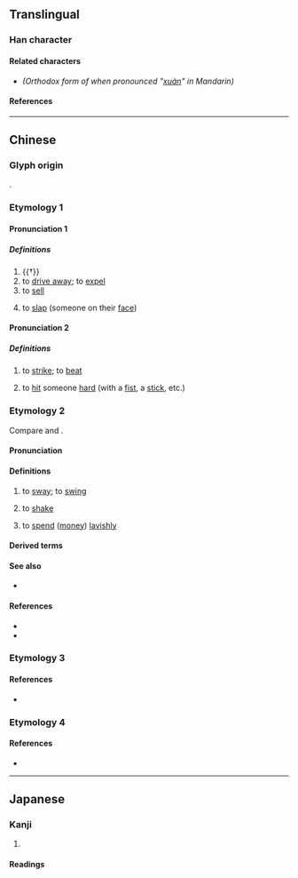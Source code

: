 {{also|㧦}}
{{character info}}
==Translingual==

===Han character===
{{Han char|rn=64|rad=手|as=09|sn=12|four=57020|canj=QPYR|ids=⿰扌訇}}

====Related characters====
* {{l|mul|[[㧦]]}} ''(Orthodox form of {{m|mul||揈}} when pronounced "[[xuàn]]" in Mandarin)''

====References====
{{Han ref|kx=0441.070|dkj=12329|dj=0792.030|hdz=31922.060|uh=63C8}}

----

==Chinese==

===Glyph origin===
{{Han etym}}
{{Han compound|手|訇|alt1=扌|c1=s|c2=p|t1=hand|ls=psc}}.

===Etymology 1===
{{rfe|zh|all related? Hakka 拂 (fin) seems to be cognate with Cantonese fing6}}

====Pronunciation 1====
{{zh-forms|alt=㧦,轟-“to drive away”,封-Min Nan}}
{{zh-pron
|m=hōng
|c=gwang1
|mn=hong
|mc=y
|oc=y
|cat=v
}}

=====Definitions=====
{{zh-hanzi}}

# {{†}} {{lb|zh|onomatopoeia}} {{n-g|the sound of a [[strike]].}}
# to [[drive away]]; to [[expel]]
# to [[sell]]
# {{lb|zh|Min Nan}} to [[slap]] (someone on their [[face]])

====Pronunciation 2====
{{zh-forms}}
{{zh-pron
|m=hóng
|c=fang4,fang6
|cat=v
}}

=====Definitions=====
{{zh-hanzi}}

# {{lb|zh|literary}} to [[strike]]; to [[beat]]
# {{lb|zh|Cantonese}} to [[hit]] someone [[hard]] (with a [[fist]], a [[stick]], etc.)

===Etymology 2===
{{zh-forms|alt=捹,𢫕,fing}}
Compare {{cog|pcc|veengh||to fling}} and {{cog|onb|feŋ²||to toss}}.

====Pronunciation====
{{zh-pron
|c=fing6,fang6
|cat=v
}}

====Definitions====
{{zh-hanzi}}

# {{lb|zh|Cantonese}} to [[sway]]; to [[swing]]
# {{lb|zh|Cantonese}} to [[shake]]
# {{lb|zh|Cantonese|figurative}} to [[spend]] ([[money]]) [[lavishly]]
#: {{zh-x|將 啲 錢 亂咁 揈{fing6}|to waste money; to spend money recklessly|C}}

====Derived terms====
{{zh-der|揈頭丸}}

====See also====
* {{q|Cantonese}} {{zh-l|掝|fik<sup>6</sup>, fak<sup>6</sup>|to [[swing]]; to [[wave]]}}

====References====
* {{R:twedu|C04322}}
* {{R:yue:Hanzi}}

===Etymology 3===
{{zh-see|掬|v}}

====References====
* {{R:twedu|A01607-006#62}}

===Etymology 4===
{{zh-see|㧦|v}}

====References====
* {{R:twedu|C04194-001#26}}

----

==Japanese==

===Kanji===
{{ja-kanji|grade=|rs=手09}}

# {{rfdef|ja|sort=手09}}

====Readings====
{{ja-readings
|on=こう, けん, きく
|kun=うつ
}}